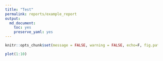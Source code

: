 ```yaml
---
title: "Test"
permalink: reports/example_report
output: 
  md_document:
    toc: yes
    preserve_yaml: yes
---
```



```r
knitr::opts_chunk$set(message = FALSE, warning = FALSE, echo=F, fig.path='', fig.width = 10)
```

```r
plot(1:10)
```
